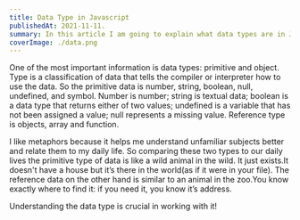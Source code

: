 ```yaml
---
title: Data Type in Javascript
publishedAt: 2021-11-11.
summary: In this article I am going to explain what data types are in Javascript.
coverImage: ./data.png
---
```


One of the most important information is data types: primitive and object.
Type is a classification of data that tells the compiler or interpreter how to use the data.
So the primitive data is number, string, boolean, null, undefined, and symbol.
Number is number; string is textual data; boolean is a data type that returns either of two values; undefined is a variable that has not been assigned a value; null represents a missing value.
Reference type is objects, array and function.

I like metaphors because it helps me understand unfamiliar subjects better and relate them to my daily life. So comparing these two types to our daily lives the primitive type of data is like a wild animal in the wild. It just exists.It doesn't have a house but it’s there in the world(as if it were in your file). The reference data on the other hand is similar to an animal in the zoo.You know exactly where to find it: if you need it, you know it’s address.

Understanding the data type is crucial in working with it!
